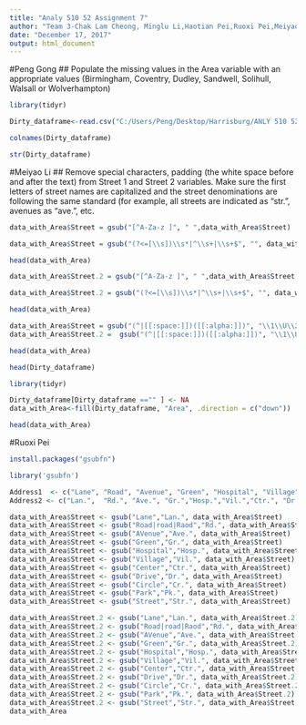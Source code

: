 ---
title: "Analy 510 52 Assignment 7"
author: "Team 3-Chak Lam Cheong, Minglu Li,Haotian Pei,Ruoxi Pei,Meiyao Li,Peng Gong"
date: "December 17, 2017"
output: html_document
---
#Peng Gong
## Populate the missing values in the Area variable with an appropriate values (Birmingham, Coventry, Dudley, Sandwell, Solihull, Walsall or Wolverhampton)
```{r}
library(tidyr)

Dirty_dataframe<-read.csv("C:/Users/Peng/Desktop/Harrisburg/ANLY 510 52/Dirty_Data.csv")

```



```{r}
colnames(Dirty_dataframe)
```

```{r}
str(Dirty_dataframe)
```
#Meiyao Li
## Remove special characters, padding (the white space before and after the text) from Street 1 and Street 2 variables. Make sure the first letters of street names are capitalized and the street denominations are following the same standard (for example, all streets are indicated as "str.", avenues as "ave.", etc.



```{r}
data_with_Area$Street = gsub("[^A-Za-z ]", " ",data_with_Area$Street)

data_with_Area$Street = gsub("(?<=[\\s])\\s*|^\\s+|\\s+$", "", data_with_Area$Street, perl=TRUE)

head(data_with_Area)

```


```{r}

data_with_Area$Street.2 = gsub("[^A-Za-z ]", " ",data_with_Area$Street.2)

data_with_Area$Street.2 = gsub("(?<=[\\s])\\s*|^\\s+|\\s+$", "", data_with_Area$Street.2, perl=TRUE)

head(data_with_Area)

```

```{r}

data_with_Area$Street = gsub("(^|[[:space:]])([[:alpha:]])", "\\1\\U\\2", data_with_Area$Street, perl=TRUE)
data_with_Area$Street.2 =  gsub("(^|[[:space:]])([[:alpha:]])", "\\1\\U\\2", data_with_Area$Street.2, perl=TRUE)

head(data_with_Area)

```




```{r}
head(Dirty_dataframe)
```

```{r}
library(tidyr)

Dirty_dataframe[Dirty_dataframe =="" ] <- NA
data_with_Area<-fill(Dirty_dataframe, "Area", .direction = c("down"))

head(data_with_Area)

```

#Ruoxi Pei
```{r}
install.packages("gsubfn")

library('gsubfn')

```

```{r}


Address1  <- c("Lane", "Road", "Avenue", "Green", "Hospital", "Village", "Center", "Drive", "Circle", "Park","Street")
Address2 <- c("Lan.",  "Rd.", "Ave.", "Gr.","Hosp.","Vil.","Ctr.", "Dr.", "Cr.","Pk.","Str.")

data_with_Area$Street <- gsub("Lane","Lan.", data_with_Area$Street)
data_with_Area$Street <- gsub("Road|road|Raod","Rd.", data_with_Area$Street)
data_with_Area$Street <- gsub("AVenue","Ave.", data_with_Area$Street)
data_with_Area$Street <- gsub("Green","Gr.", data_with_Area$Street)
data_with_Area$Street <- gsub("Hospital","Hosp.", data_with_Area$Street)
data_with_Area$Street <- gsub("Village","Vil.", data_with_Area$Street)
data_with_Area$Street <- gsub("Center","Ctr.", data_with_Area$Street)
data_with_Area$Street <- gsub("Drive","Dr.", data_with_Area$Street)
data_with_Area$Street <- gsub("Circle","Cr.", data_with_Area$Street)
data_with_Area$Street <- gsub("Park","Pk.", data_with_Area$Street)
data_with_Area$Street <- gsub("Street","Str.", data_with_Area$Street)

data_with_Area$Street.2 <- gsub("Lane","Lan.", data_with_Area$Street.2)
data_with_Area$Street.2 <- gsub("Road|road|Raod","Rd.", data_with_Area$Street.2)
data_with_Area$Street.2 <- gsub("AVenue","Ave.", data_with_Area$Street.2)
data_with_Area$Street.2 <- gsub("Green","Gr.", data_with_Area$Street.2)
data_with_Area$Street.2 <- gsub("Hospital","Hosp.", data_with_Area$Street.2)
data_with_Area$Street.2 <- gsub("Village","Vil.", data_with_Area$Street.2)
data_with_Area$Street.2 <- gsub("Center","Ctr.", data_with_Area$Street.2)
data_with_Area$Street.2 <- gsub("Drive","Dr.", data_with_Area$Street.2)
data_with_Area$Street.2 <- gsub("Circle","Cr.", data_with_Area$Street.2)
data_with_Area$Street.2 <- gsub("Park","Pk.", data_with_Area$Street.2)
data_with_Area$Street.2 <- gsub("Street","Str.", data_with_Area$Street.2)
data_with_Area

```


